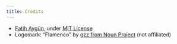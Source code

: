 ```yaml
---
title: Credits
---
```


- [Fatih Aygün](https://github.com/cyco130), under [MIT License](https://opensource.org/licenses/MIT)
- Logomark: “Flamenco” by [gzz from Noun Project](https://thenounproject.com/term/flamenco/111303) (not affiliated)
